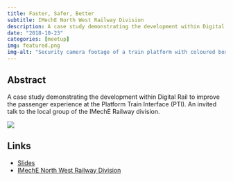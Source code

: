 ```yaml
---
title: Faster, Safer, Better
subtitle: IMechE North West Railway Division
description: A case study demonstrating the development within Digital Rail to improve the passenger experience at the Platform Train Interface (PTI). 
date: "2018-10-23"
categories: [meetup]
img: featured.png
img-alt: "Security camera footage of a train platform with coloured boxes highlighting people."
---
```


## Abstract

A case study demonstrating the development within Digital Rail to improve the passenger experience at the Platform Train Interface (PTI). An invited talk to the local group of the IMechE Railway division.

![](featured.png){fig-alt="Security camera footage of a train platform with coloured boxes highlighting people."}

## Links

-   [Slides](https://statsrhian.github.io/talks/2018/2018-10-23-mind-the-gap-iMechE/2018-10-23-mind-the-gap-iMechE.html#1)
-   [IMechE North West Railway Division](https://nearyou.imeche.org/near-you/UK/North-Western/north-western-rd-centre/event-detail?id=15559)
